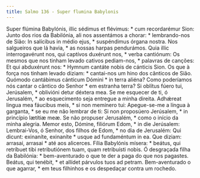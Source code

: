 ```yaml
---
title: Salmo 136 - Super flumina Babylonis
---
```


<div class="grid grid-cols-2 gap-5">
  <span class="text-justify">
    Super flúmina Babylónis, illic sédimus et flévimus: * cum recordarémur Sion:
  </span>
  <span class="text-justify">
    Junto dos rios da Babilónia, ali nos assentámos a chorar: * lembrando-nos de
    Sião:
  </span>
  <span class="text-justify">
    In salícibus in médio ejus, * suspéndimus órgana nostra.
  </span>
  <span class="text-justify">
    Nos salgueiros que lá havia, * as nossas harpas pendurámos.
  </span>
  <span class="text-justify">
    Quia illic interrogavérunt nos, qui captívos duxérunt nos, * verba
    cantiónum:
  </span>
  <span class="text-justify">
    Os mesmos que nos tinham levado cativos pediam-nos, * palavras de canções:
  </span>
  <span class="text-justify">
    Et qui abduxérunt nos: * Hymnum cantáte nobis de cánticis Sion.
  </span>
  <span class="text-justify">
    Os que à força nos tinham levado diziam: * cantai-nos um hino dos cânticos
    de Sião.
  </span>
  <span class="text-justify">
    Quómodo cantábimus cánticum Dómini * in terra aliéna?
  </span>
  <span class="text-justify">
    Como poderíamos nós cantar o cântico do Senhor * em estranha terra?
  </span>
  <span class="text-justify">
    Si oblítus fúero tui, Jerúsalem, * oblivióni detur déxtera mea.
  </span>
  <span class="text-justify">
    Se me esquecer de ti, ó Jerusalém, * ao esquecimento seja entregue a minha
    direita.
  </span>
  <span class="text-justify">
    Adhǽreat lingua mea fáucibus meis, * si non memínero tui:
  </span>
  <span class="text-justify">
    Apegue-se-me a língua à garganta, * se eu me não lembrar de ti:
  </span>
  <span class="text-justify">
    Si non proposúero Jerúsalem, * in princípio lætítiæ meæ.
  </span>
  <span class="text-justify">
    Se não propuser Jerusalém, * como o início da minha alegria.
  </span>
  <span class="text-justify">
    Memor esto, Dómine, filiórum Edom, * in die Jerúsalem:
  </span>
  <span class="text-justify">
    Lembrai-Vos, ó Senhor, dos filhos de Edom, * no dia de Jerusalém:
  </span>
  <span class="text-justify">
    Qui dicunt: exinaníte, exinaníte * usque ad fundaméntum in ea.
  </span>
  <span class="text-justify">
    Que diziam: arrasai, arrasai * até aos alicerces.
  </span>
  <span class="text-justify">
    Fília Babylónis mísera: * beátus, qui retríbuet tibi retributiónem tuam,
    quam retribuísti nobis.
  </span>
  <span class="text-justify">
    Ó desgraçada filha da Babilónia: * bem-aventurado o que te der a paga do que
    nos pagastes.
  </span>
  <span class="text-justify">
    Beátus, qui tenébit, * et allídet párvulos tuos ad petram.
  </span>
  <span class="text-justify">
    Bem-aventurado o que agarrar, * em teus filhinhos e os despedaçar contra um
    rochedo.
  </span>
</div>
